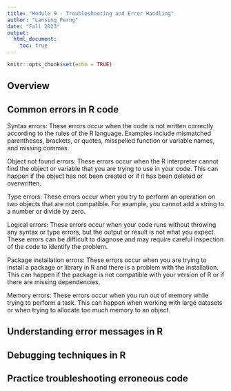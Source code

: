 ```yaml
---
title: "Module 9 - Troubleshooting and Error Handling"
author: "Lansing Perng"
date: "Fall 2023"
output: 
  html_document:
    toc: true
---
```


```r
knitr::opts_chunk$set(echo = TRUE)
```

## Overview


## Common errors in R code

Syntax errors: These errors occur when the code is not written correctly according to the rules of the R language. Examples include mismatched parentheses, brackets, or quotes, misspelled function or variable names, and missing commas.

Object not found errors: These errors occur when the R interpreter cannot find the object or variable that you are trying to use in your code. This can happen if the object has not been created or if it has been deleted or overwritten.

Type errors: These errors occur when you try to perform an operation on two objects that are not compatible. For example, you cannot add a string to a number or divide by zero.

Logical errors: These errors occur when your code runs without throwing any syntax or type errors, but the output or result is not what you expect. These errors can be difficult to diagnose and may require careful inspection of the code to identify the problem.

Package installation errors: These errors occur when you are trying to install a package or library in R and there is a problem with the installation. This can happen if the package is not compatible with your version of R or if there are missing dependencies.

Memory errors: These errors occur when you run out of memory while trying to perform a task. This can happen when working with large datasets or when trying to allocate too much memory to an object.

## Understanding error messages in R


## Debugging techniques in R


## Practice troubleshooting erroneous code







